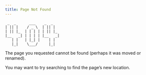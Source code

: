 ```yaml
---
title: Page Not Found
---
```


```
 _  _      ___    _  _
| || |    / _ \  | || |
| || |_  | | | | | || |_
|__   _| | | | | |__   _|
   | |   | |_| |    | |
   |_|    \___/     |_|
```


The page you requested cannot be found (perhaps it was moved or renamed).

You may want to try searching to find the page's new location.
